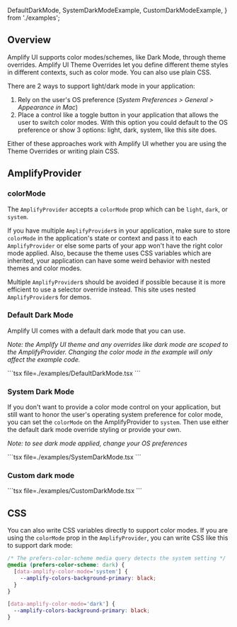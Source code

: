 
  DefaultDarkMode,
  SystemDarkModeExample,
  CustomDarkModeExample,
} from './examples';

## Overview

Amplify UI supports color modes/schemes, like Dark Mode, through theme overrides. Amplify UI Theme Overrides let you define different theme styles in different contexts, such as color mode. You can also use plain CSS.

There are 2 ways to support light/dark mode in your application:

1. Rely on the user's OS preference (_System Preferences > General > Appearance in Mac_)
2. Place a control like a toggle button in your application that allows the user to switch color modes. With this option you could default to the OS preference or show 3 options: light, dark, system, like this site does.

Either of these approaches work with Amplify UI whether you are using the Theme Overrides or writing plain CSS.

## AmplifyProvider

### colorMode

The `AmplifyProvider` accepts a `colorMode` prop which can be `light`, `dark`, or `system`.

<Alert variation="warning">

If you have multiple `AmplifyProvider`s in your application, make sure to store `colorMode` in the application's state or context and pass it to each `AmplifyProvider` or else some parts of your app won't have the right color mode applied. Also, because the theme uses CSS variables which are inherited, your application can have some weird behavior with nested themes and color modes.

Multiple `AmplifyProvider`s should be avoided if possible because it is more efficient to use a selector override instead. This site uses nested `AmplifyProvider`s for demos.

</Alert>

### Default Dark Mode

Amplify UI comes with a default dark mode that you can use.

_Note: the Amplify UI theme and any overrides like dark mode are scoped to the AmplifyProvider. Changing the color mode in the example will only affect the example code._

<Example>
  <DefaultDarkMode />

  <ExampleCode>
    ```tsx file=./examples/DefaultDarkMode.tsx
    ```
    
  </ExampleCode>
</Example>

### System Dark Mode

If you don't want to provide a color mode control on your application, but still want to honor the user's operating system preference for color mode, you can set the `colorMode` on the AmplifyProvider to `system`. Then use either the default dark mode override styling or provide your own.

_Note: to see dark mode applied, change your OS preferences_

<Example>
  <SystemDarkModeExample />

  <ExampleCode>
    ```tsx file=./examples/SystemDarkMode.tsx
    ```
    
</ExampleCode>
</Example>

### Custom dark mode

<Example>
  <CustomDarkModeExample />

  <ExampleCode>
    ```tsx file=./examples/CustomDarkMode.tsx
    ```
    
</ExampleCode>
</Example>

## CSS

You can also write CSS variables directly to support color modes. If you are using the `colorMode` prop in the `AmplifyProvider`, you can write CSS like this to support dark mode:

```css
/* The prefers-color-scheme media query detects the system setting */
@media (prefers-color-scheme: dark) {
  [data-amplify-color-mode='system'] {
    --amplify-colors-background-primary: black;
  }
}

[data-amplify-color-mode='dark'] {
  --amplify-colors-background-primary: black;
}
```
